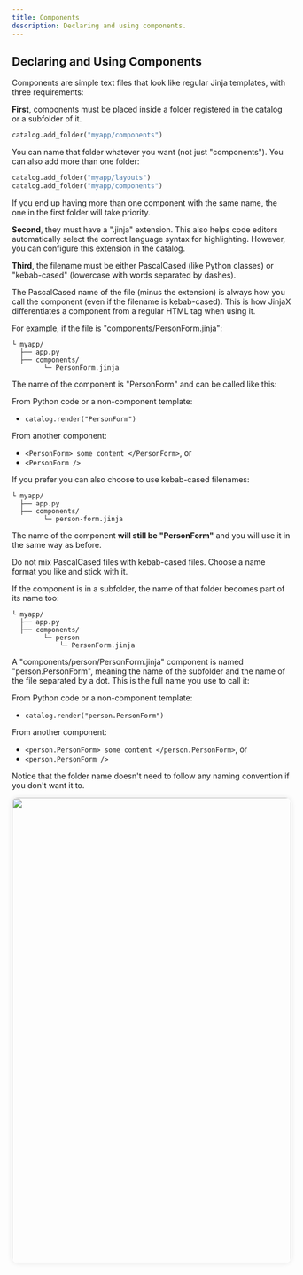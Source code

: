 ```yaml
---
title: Components
description: Declaring and using components.
---
```


## Declaring and Using Components

Components are simple text files that look like regular Jinja templates, with three requirements:

**First**, components must be placed inside a folder registered in the catalog or a subfolder of it.

```python
catalog.add_folder("myapp/components")
```

You can name that folder whatever you want (not just "components"). You can also add more than one folder:

```python
catalog.add_folder("myapp/layouts")
catalog.add_folder("myapp/components")
```

If you end up having more than one component with the same name, the one in the first folder will take priority.

**Second**, they must have a ".jinja" extension. This also helps code editors automatically select the correct language syntax for highlighting. However, you can configure this extension in the catalog.

**Third**, the filename must be either PascalCased (like Python classes) or "kebab-cased" (lowercase with words separated by dashes).

The PascalCased name of the file (minus the extension) is always how you call the component (even if the
filename is kebab-cased). This is how JinjaX differentiates a component from a regular HTML tag when using it.

For example, if the file is "components/PersonForm.jinja":

```
└ myapp/
  ├── app.py
  ├── components/
        └─ PersonForm.jinja
```

The name of the component is "PersonForm" and can be called like this:

From Python code or a non-component template:

- `catalog.render("PersonForm")`

From another component:

- `<PersonForm> some content </PersonForm>`, or
- `<PersonForm />`


If you prefer you can also choose to use kebab-cased filenames:

```
└ myapp/
  ├── app.py
  ├── components/
        └─ person-form.jinja
```

The name of the component **will still be "PersonForm"** and you will use it in the same way as before.

<Callout type="warning">
Do not mix PascalCased files with kebab-cased files. Choose a name format you like
and stick with it.
</Callout>


If the component is in a subfolder, the name of that folder becomes part of its name too:

```
└ myapp/
  ├── app.py
  ├── components/
        └─ person
            └─ PersonForm.jinja
```

A "components/person/PersonForm.jinja" component is named "person.PersonForm", meaning the name of the subfolder and the name of the file separated by a dot. This is the full name you use to call it:

From Python code or a non-component template:

- `catalog.render("person.PersonForm")`

From another component:

- `<person.PersonForm> some content </person.PersonForm>`, or
- `<person.PersonForm />`

Notice that the folder name doesn't need to follow any naming convention if you don't want it to.

<a href="/static/img/anatomy-en.svg" target="_blank" style="display:block; text-align:center;">
  <img src="/static/img/anatomy-en.svg" width="940" height="840" style="width:100%;max-width:940px;border-radius:10px;box-shadow:0 0 10px rgba(0,0,0,0.1);" />
</a>
